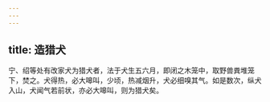 ```yaml
---
---
---
```

title: 造猎犬
---



宁、绍等处有改家犬为猎犬者，法于犬生五六月，即闭之木笼中，取野兽粪堆笼下，焚之。犬得热，必大嗥叫，少顷，热减烟升，犬必细嗅其气。如是数次，纵犬入山，犬闻气若前状，亦必大嗥叫，则为猎犬矣。
